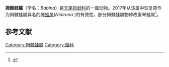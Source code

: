 {{Automatic taxobox
| taxon = Babina
| authority = Thompson, 1912: 1
}}
'''拇棘蛙屬'''（学名：''Babina''）是[[无尾目|无尾目]][[蛙科|蛙科]]的一属动物。2017年从该属中恢复原作为拇棘蛙屬异名的[[琴蛙属|琴蛙属]](''Nidirana'' )的有效性，部分拇棘蛙屬物种改隶琴蛙属<ref>{{cite journal |last1=Lyu |first1=Zhi-Tong |last2=Zeng |first2=Zhao-Chi |last3=Wang |first3=Jian |last4=Lin |first4=Chao-Yu |last5=Liu |first5=Zu-Yao |last6=Wang |first6=Ying-Yong |title=Resurrection of genus Nidirana (Anura: Ranidae) and synonymizing N. caldwelli with N. adenopleura, with description of a new species from China |journal=Amphibia-Reptilia |date=2017-01-01 |volume=38 |issue=4 |pages=483–502 |doi=10.1163/15685381-00003130}}</ref>。

==参考文献==
{{reflist}}
{{taxonbar|from=Q2160610}}
[[Category:拇棘蛙屬|Category:拇棘蛙屬]]
[[Category:蛙科|Category:蛙科]]